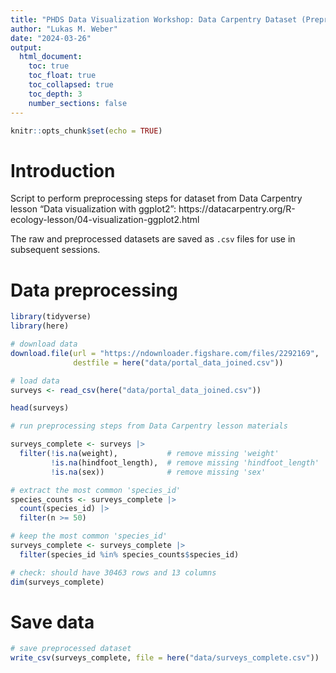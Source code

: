```yaml
---
title: "PHDS Data Visualization Workshop: Data Carpentry Dataset (Preprocessing)"
author: "Lukas M. Weber"
date: "2024-03-26"
output: 
  html_document: 
    toc: true
    toc_float: true
    toc_collapsed: true
    toc_depth: 3
    number_sections: false
---
```


```r
knitr::opts_chunk$set(echo = TRUE)
```


# Introduction

Script to perform preprocessing steps for dataset from Data Carpentry lesson "Data visualization with ggplot2": https://datacarpentry.org/R-ecology-lesson/04-visualization-ggplot2.html

The raw and preprocessed datasets are saved as `.csv` files for use in subsequent sessions.


# Data preprocessing

```r
library(tidyverse)
library(here)
```

```r
# download data
download.file(url = "https://ndownloader.figshare.com/files/2292169", 
              destfile = here("data/portal_data_joined.csv"))
```

```r
# load data
surveys <- read_csv(here("data/portal_data_joined.csv"))
```

```r
head(surveys)
```

```r
# run preprocessing steps from Data Carpentry lesson materials

surveys_complete <- surveys |> 
  filter(!is.na(weight),           # remove missing 'weight'
         !is.na(hindfoot_length),  # remove missing 'hindfoot_length'
         !is.na(sex))              # remove missing 'sex'

# extract the most common 'species_id'
species_counts <- surveys_complete |> 
  count(species_id) |> 
  filter(n >= 50)

# keep the most common 'species_id'
surveys_complete <- surveys_complete |> 
  filter(species_id %in% species_counts$species_id)

# check: should have 30463 rows and 13 columns
dim(surveys_complete)
```


# Save data

```r
# save preprocessed dataset
write_csv(surveys_complete, file = here("data/surveys_complete.csv"))
```
